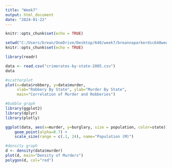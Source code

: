 ```yaml
---
title: "Week7"
output: html_document
date: "2024-01-22"
---
```


```r
knitr::opts_chunk$set(echo = TRUE)

setwd("C:/Users/brean/OneDrive/Desktop/640/week7/breannaparkerdsc640week7")
knitr::opts_chunk$set(echo = TRUE)
```



```r
library(readr)

data <- read.csv("crimerates-by-state-2005.csv")
data


```



```r
#scatterplot
plot(x=data$robbery, y=data$murder,
     xlab="Robbery By State", ylab="Murder By State",
     main="Correlation of Murder and Robberies")

```


```r
#bubble graph
library(ggplot2)
library(dplyr)
library(plotly)

ggplot(data, aes(x=murder, y=burglary, size = population, color=state)) +
    geom_point(alpha=0.7) +
    scale_size(range = c(.1, 24), name="Population (M)")

```

```r
#density graph
d <- density(data$murder)
plot(d, main="Density of Murders")
polygon(d, col="red")


```



